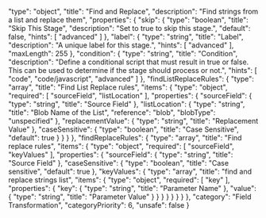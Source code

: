   "type": "object",
  "title": "Find and Replace",
  "description": "Find strings from a list and replace them",
  "properties": {
    "skip": {
      "type": "boolean",
      "title": "Skip This Stage",
      "description": "Set to true to skip this stage.",
      "default": false,
      "hints": [
        "advanced"
      ]
    },
    "label": {
      "type": "string",
      "title": "Label",
      "description": "A unique label for this stage.",
      "hints": [
        "advanced"
      ],
      "maxLength": 255
    },
    "condition": {
      "type": "string",
      "title": "Condition",
      "description": "Define a conditional script that must result in true or false. This can be used to determine if the stage should process or not.",
      "hints": [
        "code",
        "code/javascript",
        "advanced"
      ]
    },
    "findListReplaceRules": {
      "type": "array",
      "title": "Find List Replace rules",
      "items": {
        "type": "object",
        "required": [
          "sourceField",
          "listLocation"
        ],
        "properties": {
          "sourceField": {
            "type": "string",
            "title": "Source Field"
          },
          "listLocation": {
            "type": "string",
            "title": "Blob Name of the List",
            "reference": "blob",
            "blobType": "unspecified"
          },
          "replacementValue": {
            "type": "string",
            "title": "Replacement Value"
          },
          "caseSensitive": {
            "type": "boolean",
            "title": "Case Sensitive",
            "default": true
          }
        }
      }
    },
    "findReplaceRules": {
      "type": "array",
      "title": "Find replace rules",
      "items": {
        "type": "object",
        "required": [
          "sourceField",
          "keyValues"
        ],
        "properties": {
          "sourceField": {
            "type": "string",
            "title": "Source Field"
          },
          "caseSensitive": {
            "type": "boolean",
            "title": "Case sensitive",
            "default": true
          },
          "keyValues": {
            "type": "array",
            "title": "find and replace strings list",
            "items": {
              "type": "object",
              "required": [
                "key"
              ],
              "properties": {
                "key": {
                  "type": "string",
                  "title": "Parameter Name"
                },
                "value": {
                  "type": "string",
                  "title": "Parameter Value"
                }
              }
            }
          }
        }
      }
    }
  },
  "category": "Field Transformation",
  "categoryPriority": 6,
  "unsafe": false
}
